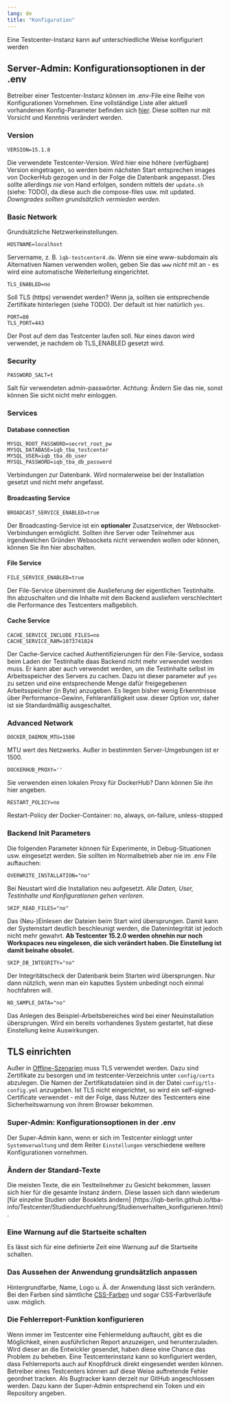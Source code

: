 ```yaml
---
lang: de
title: "Konfiguration"
---
```


Eine Testcenter-Instanz kann auf unterschiedliche Weise konfiguriert werden

## Server-Admin: Konfigurationsoptionen in der .env

Betreiber einer Testcenter-Instanz können im .env-File eine Reihe von Konfigurationen Vornehmen. Eine vollständige Liste
aller aktuell vorhandenen Konfig-Parameter befinden sich
[hier](https://github.com/iqb-berlin/testcenter/blob/master/docker/default.env).
Diese sollten nur mit Vorsicht und Kenntnis verändert werden.

### Version
```
VERSION=15.1.8
```
Die verwendete Testcenter-Version. Wird hier eine höhere (verfügbare) Version eingetragen, so werden beim nächsten Start
entsprechen images von DockerHub gezogen und in der Folge die Datenbank angepasst. Dies sollte allerdings *nie* von Hand
erfolgen, sondern mittels der `update.sh` (siehe: TODO), da diese auch die compose-files usw. mit updated.
*Downgrades sollten grundsätzlich vermieden werden*.

### Basic Network
Grundsätzliche Netzwerkeinstellungen.
```
HOSTNAME=localhost
```
Servername, z. B. `ìqb-testcenter4.de`. Wenn sie eine www-subdomain als Alternativen Namen verwenden wollen, geben Sie
das `www` *nicht* mit an - es wird eine automatische Weiterleitung eingerichtet.

```
TLS_ENABLED=no
```
Soll TLS (https) verwendet werden? Wenn ja, sollten sie entsprechende Zertifikate hinterlegen (siehe TODO).
Der default ist hier natürlich `yes`.

```
PORT=80
TLS_PORT=443
```
Der Post auf dem das Testcenter laufen soll. Nur eines davon wird verwendet, je nachdem ob TLS_ENABLED gesetzt wird.

### Security
```
PASSWORD_SALT=t
```
Salt für verwendeten admin-passwörter.
Achtung: Ändern Sie das nie, sonst können Sie sicht nicht mehr einloggen.


### Services
#### Database connection
```
MYSQL_ROOT_PASSWORD=secret_root_pw
MYSQL_DATABASE=iqb_tba_testcenter
MYSQL_USER=iqb_tba_db_user
MYSQL_PASSWORD=iqb_tba_db_password
```
Verbindungen zur Datenbank. Wird normalerweise bei der Installation gesetzt und nicht mehr angefasst.

#### Broadcasting Service
```
BROADCAST_SERVICE_ENABLED=true
```
Der Broadcasting-Service ist ein **optionaler** Zusatzservice, der Websocket-Verbindungen ermöglicht. Sollten ihre
Server oder Teilnehmer aus irgendwelchen Gründen Websockets nicht verwenden wollen oder können, können Sie ihn hier
abschalten.

#### File Service
```
FILE_SERVICE_ENABLED=true
```
Der File-Service übernimmt die Auslieferung der eigentlichen Testinhalte. Ihn abzuschalten und die Inhalte mit dem
Backend ausliefern verschlechtert die Performance des Testcenters maßgeblich.

#### Cache Service
```
CACHE_SERVICE_INCLUDE_FILES=no
CACHE_SERVICE_RAM=1073741824
```
Der Cache-Service cached Authentifizierungen für den File-Service, sodass beim Laden der Testinhalte daas Backend nicht
mehr verwendet werden muss.
Er kann aber auch verwendet werden, um die Testinhalte selbst im Arbeitsspeicher des Servers zu cachen. Dazu ist dieser
parameter auf `yes` zu setzen und eine entsprechende Menge dafür freigegebenen Arbeitsspeicher (in Byte) anzugeben.
Es liegen bisher wenig Erkenntnisse über Performance-Gewinn, Fehleranfälligkeit usw. dieser Option vor, daher ist sie
Standardmäßig ausgeschaltet.


### Advanced Network
```
DOCKER_DAEMON_MTU=1500
```
MTU wert des Netzwerks. Außer in bestimmten Server-Umgebungen ist er 1500.

```
DOCKERHUB_PROXY=''
```
Sie verwenden einen lokalen Proxy für DockerHub? Dann können Sie ihn hier angeben.

```
RESTART_POLICY=no
```
Restart-Policy der Docker-Container: no, always, on-failure, unless-stopped

### Backend Init Parameters
Die folgenden Parameter können für Experimente, in Debug-Situationen usw. eingesetzt werden. Sie sollten im
Normalbetrieb aber nie im .env File auftauchen:

```
OVERWRITE_INSTALLATION="no"
```
Bei Neustart wird die Installation neu aufgesetzt. *Alle Daten, User, Testinhalte und Konfigurationen gehen verloren*.

```
SKIP_READ_FILES="no"
```
Das (Neu-)Einlesen der Dateien beim Start wird übersprungen. Damit kann der Systemstart deutlich beschleunigt werden,
die Datenintegrität ist jedoch nicht mehr gewahrt. **Ab Testcenter 15.2.0 werden ohnehin nur noch Workspaces neu
eingelesen, die sich verändert haben. Die Einstellung ist damit beinahe obsolet.**

```
SKIP_DB_INTEGRITY="no"
```
Der Integritätscheck der Datenbank beim Starten wird übersprungen. Nur dann nützlich, wenn man ein kaputtes System
unbedingt noch einmal hochfahren will.

```
NO_SAMPLE_DATA="no"
```
Das Anlegen des Beispiel-Arbeitsbereiches wird bei einer Neuinstallation übersprungen. Wird ein bereits vorhandenes
System gestartet, hat diese Einstellung keine Auswirkungen.

## TLS einrichten
Außer in [Offline-Szenarien](https://iqb-berlin.github.io/tba-info/Testcenter/install/offline.html) muss TLS verwendet
werden. Dazu sind Zertifikate zu besorgen und im testcenter-Verzeichnis unter `config/certs` abzulegen. Die Namen der
Zertifikatsdateien sind in der Datei `config/tls-config.yml` anzugeben.
Ist TLS nicht eingerichtet, so wird ein self-signed-Certificate verwendet - mit der Folge, dass Nutzer des Testcenters
eine Sicherheitswarnung von ihrem Browser bekommen.

### Super-Admin: Konfigurationsoptionen in der .env
Der Super-Admin kann, wenn er sich im Testcenter einloggt unter `Systemverwaltung` und dem Reiter `Einstellungen`
verschiedene weitere Konfigurationen vornehmen.

### Ändern der Standard-Texte
Die meisten Texte, die ein Testteilnehmer zu Gesicht bekommen, lassen sich hier für die gesamte Instanz ändern. Diese
lassen sich dann wiederum [für einzelne Studien oder Booklets ändern]
(https://iqb-berlin.github.io/tba-info/Testcenter/Studiendurchfuehrung/Studienverhalten_konfigurieren.html).

### Eine Warnung auf die Startseite schalten
Es lässt sich für eine definierte Zeit eine Warnung auf die Startseite schalten.

### Das Aussehen der Anwendung grundsätzlich anpassen
Hintergrundfarbe, Name, Logo u. Ä. der Anwendung lässt sich verändern. Bei den Farben sind sämtliche
[CSS-Farben](https://www.w3schools.com/cssref/css_colors.php) und sogar CSS-Farbverläufe usw. möglich.

### Die Fehlerreport-Funktion konfigurieren
Wenn immer im Testcenter eine Fehlermeldung auftaucht, gibt es die Möglichkeit, einen ausführlichen Report anzuzeigen,
und herunterzuladen. Wird dieser an die Entwickler gesendet, haben diese eine Chance das Problem zu beheben. Eine
Testcenterinstanz kann so konfiguriert werden, dass Fehlerreports auch auf Knopfdruck direkt eingesendet werden können.
Betreiber eines Testcenters können auf diese Weise auftretende Fehler geordnet tracken.
Als Bugtracker kann derzeit nur GitHub angeschlossen werden. Dazu kann der Super-Admin entsprechend ein Token und ein
Repository angeben.
